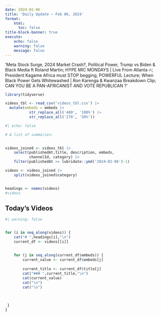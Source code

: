 ```yaml
---
date: 2024-02-06
title: 'Daily Update – Feb 06, 2024'
format: 
    html:
      toc: false
title-block-banner: true
execute:
    echo: false
    warning: false
    message: false
---
```


'Meta Stock Surge, 2024 Market Crash?, Political Power, Trump vs Biden & Black Media ft Roland Martin; HYPE MIC MONDAYS \| Live From Atlanta 🔥; President Kagame Africa must STOP begging, POWERFUL Lecture; When Black Power Gets Whitewashed \| Ron Karenga & Kwanzaa Breakdown Clip; CAN YOU BE A PAN-AFRICANIST AND VOTE REPUBLICAN ?'

```r

library(tidyverse)

videos_tbl <- read_csv('videos_tbl.csv') |> 
  mutate(embeds = embeds |> 
           str_replace_all('480', '100%') |> 
           str_replace_all('270', '50%'))

```

```r
#| echo: false

# A list of summaries:

 
videos_joined <- videos_tbl |>  
    select(publishedAt,title, description, embeds, 
           channelId, category) |> 
    filter(publishedAt >= lubridate::ymd('2024-02-06')-1)

videos <- videos_joined |>  
    split(videos_joined$category) 
    

headings <- names(videos)
#videos
```

## Today's Videos

::: panel-tabset
```r
#| warning: false


for (i in seq_along(videos)) {
    cat("# ",headings[i],"\n")
    current_df <- videos[[i]]
  
    
    for (j in seq_along(current_df$embeds)) {
        current_value <- current_df$embeds[j]
        
        current_title <- current_df$title[j]
        cat("### ",current_title,"\n")
        cat(current_value)
        cat("\n")
        cat("\n") 
         
         
         
 }
}
```
:::
